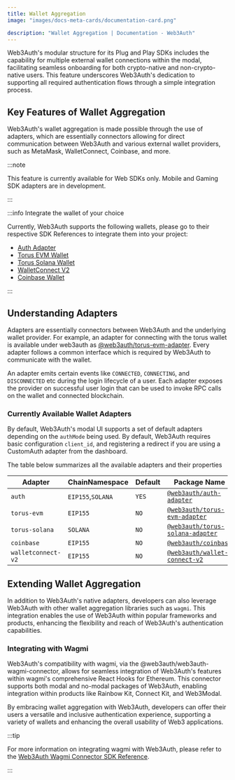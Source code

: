 ```yaml
---
title: Wallet Aggregation
image: "images/docs-meta-cards/documentation-card.png"

description: "Wallet Aggregation | Documentation - Web3Auth"
---
```


Web3Auth's modular structure for its Plug and Play SDKs includes the capability for multiple
external wallet connections within the modal, facilitating seamless onboarding for both
crypto-native and non-crypto-native users. This feature underscores Web3Auth's dedication to
supporting all required authentication flows through a simple integration process.

## Key Features of Wallet Aggregation

Web3Auth's wallet aggregation is made possible through the use of adapters, which are essentially
connectors allowing for direct communication between Web3Auth and various external wallet providers,
such as MetaMask, WalletConnect, Coinbase, and more.

:::note

This feature is currently available for Web SDKs only. Mobile and Gaming SDK adapters are in
development.

:::

:::info Integrate the wallet of your choice

Currently, Web3Auth supports the following wallets, please go to their respective SDK References to
integrate them into your project:

- [Auth Adapter](/sdk/pnp/web/adapters/auth)
- [Torus EVM Wallet](/sdk/pnp/web/adapters/torus-evm)
- [Torus Solana Wallet](/sdk/pnp/web/adapters/torus-solana)
- [WalletConnect V2](/sdk/pnp/web/adapters/wallet-connect-v2)
- [Coinbase Wallet](/sdk/pnp/web/adapters/coinbase)

:::

## Understanding Adapters

Adapters are essentially connectors between Web3Auth and the underlying wallet provider. For
example, an adapter for connecting with the torus wallet is available under web3auth as
[@web3auth/torus-evm-adapter](/sdk/pnp/web/adapters/torus-evm). Every adapter follows a common
interface which is required by Web3Auth to communicate with the wallet.

An adapter emits certain events like `CONNECTED`, `CONNECTING`, and `DISCONNECTED` etc during the
login lifecycle of a user. Each adapter exposes the provider on successful user login that can be
used to invoke RPC calls on the wallet and connected blockchain.

### Currently Available Wallet Adapters

By default, Web3Auth's modal UI supports a set of default adapters depending on the `authMode` being
used. By default, Web3Auth requires basic configuration `client_id`, and registering a redirect if
you are using a CustomAuth adapter from the dashboard.

The table below summarizes all the available adapters and their properties

| Adapter            | ChainNamespace    | Default | Package Name                                                             |
| ------------------ | ----------------- | ------- | ------------------------------------------------------------------------ |
| `auth`             | `EIP155`,`SOLANA` | `YES`   | [`@web3auth/auth-adapter`](/sdk/pnp/web/adapters/auth)                   |
| `torus-evm`        | `EIP155`          | `NO`    | [`@web3auth/torus-evm-adapter`](/sdk/pnp/web/adapters/torus-evm)         |
| `torus-solana`     | `SOLANA`          | `NO`    | [`@web3auth/torus-solana-adapter`](/sdk/pnp/web/adapters/torus-solana)   |
| `coinbase`         | `EIP155`          | `NO`    | [`@web3auth/coinbase`](/sdk/pnp/web/adapters/coinbase)                   |
| `walletconnect-v2` | `EIP155`          | `NO`    | [`@web3auth/wallet-connect-v2`](/sdk/pnp/web/adapters/wallet-connect-v2) |

## Extending Wallet Aggregation

In addition to Web3Auth's native adapters, developers can also leverage Web3Auth with other wallet
aggregation libraries such as `wagmi`. This integration enables the use of Web3Auth within popular
frameworks and products, enhancing the flexibility and reach of Web3Auth's authentication
capabilities.

### Integrating with Wagmi

Web3Auth's compatibility with wagmi, via the @web3auth/web3auth-wagmi-connector, allows for seamless
integration of Web3Auth's features within wagmi's comprehensive React Hooks for Ethereum. This
connector supports both modal and no-modal packages of Web3Auth, enabling integration within
products like Rainbow Kit, Connect Kit, and Web3Modal.

By embracing wallet aggregation with Web3Auth, developers can offer their users a versatile and
inclusive authentication experience, supporting a variety of wallets and enhancing the overall
usability of Web3 applications.

:::tip

For more information on integrating wagmi with Web3Auth, please refer to the
[Web3Auth Wagmi Connector SDK Reference](/docs/sdk/pnp/web/wagmi-connector).

:::
